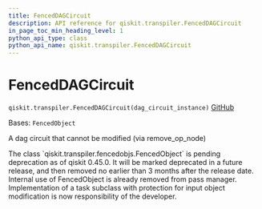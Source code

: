```yaml
---
title: FencedDAGCircuit
description: API reference for qiskit.transpiler.FencedDAGCircuit
in_page_toc_min_heading_level: 1
python_api_type: class
python_api_name: qiskit.transpiler.FencedDAGCircuit
---
```


# FencedDAGCircuit

<span id="qiskit.transpiler.FencedDAGCircuit" />

`qiskit.transpiler.FencedDAGCircuit(dag_circuit_instance)` [GitHub](https://github.com/qiskit/qiskit/tree/stable/0.45/qiskit/transpiler/fencedobjs.py "view source code")

Bases: `FencedObject`

A dag circuit that cannot be modified (via remove\_op\_node)

<Admonition title="Deprecated since version 0.45.0_pending" type="danger">
  The class `qiskit.transpiler.fencedobjs.FencedObject` is pending deprecation as of qiskit 0.45.0. It will be marked deprecated in a future release, and then removed no earlier than 3 months after the release date. Internal use of FencedObject is already removed from pass manager. Implementation of a task subclass with protection for input object modification is now responsibility of the developer.
</Admonition>

